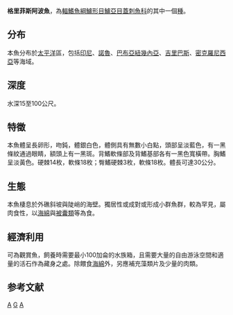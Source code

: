 {{Speciesbox 
| genus = Apolemichthys
| species = griffisi
| authority = [[Carlson|Carlson]] & [[Taylor|Taylor]], 1981
| image = Corl0166 (28304650305).jpg
| image_width = 250px
| status = LC
| status_system = iucn3.1
| synonyms = *''Holacanthus griffisi''<br /><small>Carlson & Taylor, 1981</small> ''
}}
'''格里菲斯阿波魚'''，為[[輻鰭魚綱|輻鰭魚綱]][[鱸形目|鱸形目]][[鱸亞目|鱸亞目]][[蓋刺魚科|蓋刺魚科]]的其中一個[[種|種]]。

==分布==
本魚分布於[[太平洋|太平洋]]區，包括[[印尼|印尼]]、[[諾魯|諾魯]]、[[巴布亞紐幾內亞|巴布亞紐幾內亞]]、[[吉里巴斯|吉里巴斯]]、[[密克羅尼西亞|密克羅尼西亞]]等海域。

==深度==
水深15至100公尺。

==特徵==
本魚體呈長卵形，吻鈍，體銀白色，體側具有無數小白點，頭部呈淡藍色，有一黑條紋通過眼睛，額頭上有一黑斑。背鰭軟條部及背鰭基部各有一黑色寬橫帶。胸鰭呈淡黃色。硬棘14枚，軟條18枚；臀鰭硬棘3枚，軟條18枚。體長可達30公分。

==生態==
本魚棲息於外礁斜坡與陡峭的海壁。獨居性或成對或形成小群魚群，較為罕見，屬肉食性，以[[海綿|海綿]]與[[被囊類|被囊類]]等為食。

==經濟利用==
可為觀賞魚，飼養時需要最小100加侖的水族箱，且需要大量的自由游泳空間和適量的活石作為藏身之處。除餵食[[海綿|海綿]]外，另應補充藻類片及少量的肉類。

==参考文献==
{{Reflist}}
{{Taxonbar}}

[[Category:觀賞魚|A]]
[[Category:阿波魚屬|G]]
[[Category:1981年描述的魚類|A]]